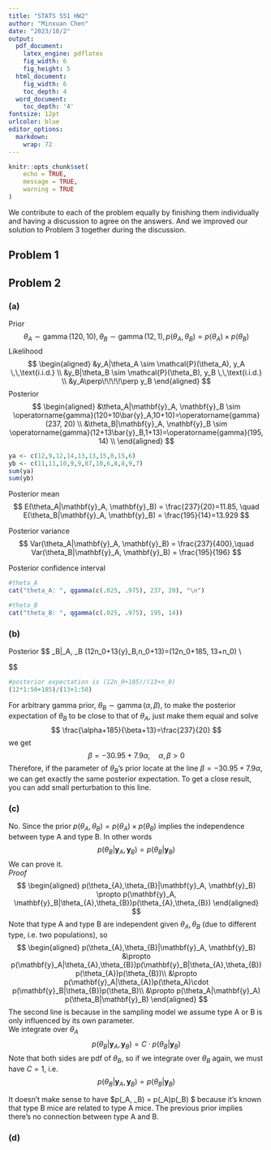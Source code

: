 ```yaml
---
title: "STATS 551 HW2"
author: "Minxuan Chen"
date: "2023/10/2"
output:
  pdf_document:
    latex_engine: pdflatex
    fig_width: 6
    fig_height: 5
  html_document:
    fig_width: 6
    toc_depth: 4
  word_document:
    toc_depth: '4'
fontsize: 12pt
urlcolor: blue
editor_options: 
  markdown: 
    wrap: 72
---
```


```r
knitr::opts_chunk$set(
	echo = TRUE,
	message = TRUE,
	warning = TRUE
)
```

We contribute to each of the problem equally by finishing them individually and having a discussion to agree on the answers. And we improved our solution to Problem 3 together during the discussion.


## Problem 1

## Problem 2
### (a)
Prior
$$
\theta_A \sim \operatorname{gamma}(120,10), \theta_B \sim \operatorname{gamma}(12,1), p\left(\theta_A, \theta_B\right)=p\left(\theta_A\right) \times p\left(\theta_B\right)
$$
Likelihood
$$
\begin{aligned}
&y_A|\theta_A \sim \mathcal{P}(\theta_A), y_A \,\,\text{i.i.d.} \\
&y_B|\theta_B \sim \mathcal{P}(\theta_B), y_B \,\,\text{i.i.d.} \\
&y_A\perp\!\!\!\!\perp y_B
\end{aligned}
$$
Posterior
$$
\begin{aligned}
&\theta_A|\mathbf{y}_A, \mathbf{y}_B \sim  \operatorname{gamma}(120+10\bar{y}_A,10+10)=\operatorname{gamma}(237, 20) \\
&\theta_B|\mathbf{y}_A, \mathbf{y}_B \sim  \operatorname{gamma}(12+13\bar{y}_B,1+13)=\operatorname{gamma}(195, 14) \\
\end{aligned}
$$
```r
ya <- c(12,9,12,14,13,13,15,8,15,6)
yb <- c(11,11,10,9,9,87,10,6,8,8,9,7)
sum(ya)
sum(yb)
```

Posterior mean
$$
E(\theta_A|\mathbf{y}_A, \mathbf{y}_B) = \frac{237}{20}=11.85, \quad E(\theta_B|\mathbf{y}_A, \mathbf{y}_B) = \frac{195}{14}=13.929
$$

Posterior variance
$$
Var(\theta_A|\mathbf{y}_A, \mathbf{y}_B) = \frac{237}{400},\quad
Var(\theta_B|\mathbf{y}_A, \mathbf{y}_B) = \frac{195}{196}
$$

Posterior confidence interval
```r
#theta_A
cat("theta_A: ", qgamma(c(.025, .975), 237, 20), "\n")

#theta_B
cat("theta_B: ", qgamma(c(.025, .975), 195, 14))
```

### (b)
Posterior
$$
\theta_B|\mathbf{y}_A, \mathbf{y}_B \sim  \operatorname{gamma}(12n_0+13\bar{y}_B,n_0+13)=\operatorname{gamma}(12n_0+185, 13+n_0) \\

$$
```r
#posterior expectation is (12n_0+185)/(13+n_0)
(12*1:50+185)/(13+1:50)
```

For arbitrary gamma prior, $\theta_B \sim \operatorname{gamma}(\alpha,\beta)$,
to make the posterior expectation of $\theta_B$ to be close to that of $\theta_A$, just make them equal and solve
$$
\frac{\alpha+185}{\beta+13}=\frac{237}{20}
$$
we get
$$
\beta = -30.95 + 7.9\alpha,\quad \alpha,\beta>0
$$
Therefore, if the parameter of $\theta_B$'s prior locate at the line $\beta=-30.95+7.9\alpha$, we can get exactly the same posterior expectation. To get a close result, you can add small perturbation to this line.

### (c)
No. Since the prior $p(\theta_A,\theta_B) = p(\theta_A)\times p(\theta_B)$ implies the independence between type A and type B. In other words
$$
p(\theta_{B}|\mathbf{y}_A, \mathbf{y}_B) = p(\theta_{B}|\mathbf{y}_B)
$$
We can prove it.     
*Proof*
$$
\begin{aligned}
p(\theta_{A},\theta_{B}|\mathbf{y}_A, \mathbf{y}_B) 
\propto p(\mathbf{y}_A, \mathbf{y}_B|\theta_{A},\theta_{B})p(\theta_{A},\theta_{B})
\end{aligned}
$$
Note that type A and type B are independent given $\theta_A,\theta_B$ (due to different type, i.e. two populations), so
$$
\begin{aligned}
p(\theta_{A},\theta_{B}|\mathbf{y}_A, \mathbf{y}_B) 
&\propto p(\mathbf{y}_A|\theta_{A},\theta_{B})p(\mathbf{y}_B|\theta_{A},\theta_{B}) p(\theta_{A})p(\theta_{B})\\
&\propto p(\mathbf{y}_A|\theta_{A})p(\theta_A)\cdot p(\mathbf{y}_B|\theta_{B})p(\theta_B)\\
&\propto p(\theta_A|\mathbf{y}_A) p(\theta_B|\mathbf{y}_B)
\end{aligned}
$$
The second line is because in the sampling model we assume type A or B is only influenced by its own parameter.     
We integrate over $\theta_A$
$$
p(\theta_{B}|\mathbf{y}_A, \mathbf{y}_B) =C\cdot p(\theta_B|\mathbf{y}_B)
$$
Note that both sides are pdf of $\theta_B$, so if we integrate over $\theta_B$ again, we must have $C=1$, i.e. 
$$
p(\theta_{B}|\mathbf{y}_A, \mathbf{y}_B) = p(\theta_B|\mathbf{y}_B)
$$

It doesn't make sense to have $p(\theta_A, \theta_B) = p(\theta_A)p(\theta_B) $ because it's known that type B mice are related to type A mice. The previous prior implies there's no connection between type A and B.

### (d)



























